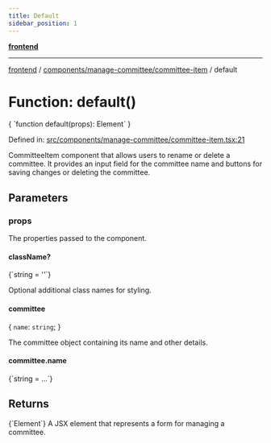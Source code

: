 ```yaml
---
title: Default
sidebar_position: 1
---
```



[**frontend**](../../../..)

***

[frontend](../../../..) / [components/manage-committee/committee-item](..) / default

# Function: default()

<CodeBlock language="ts">
{ `function default(props): Element` }
</CodeBlock>

Defined in: [src/components/manage-committee/committee-item.tsx:21](https://github.com/svsticky/CommitteeClash/blob/cf8a63ee123fe6ef8b9cc633622ca8c3bc6fa48a/frontend/src/components/manage-committee/committee-item.tsx#L21)

CommitteeItem component that allows users to rename or delete a committee.
It provides an input field for the committee name and buttons for saving changes or deleting the committee.

## Parameters

### props

The properties passed to the component.

#### className?
<CodeBlock language="ts">
{`string = ''`}
</CodeBlock>

Optional additional class names for styling.

#### committee

\{ `name`: `string`; \}

The committee object containing its name and other details.

#### committee.name
<CodeBlock language="ts">
{`string = ...`}
</CodeBlock>

## Returns
<CodeBlock language="ts">
{`Element`}
</CodeBlock>
A JSX element that represents a form for managing a committee.
